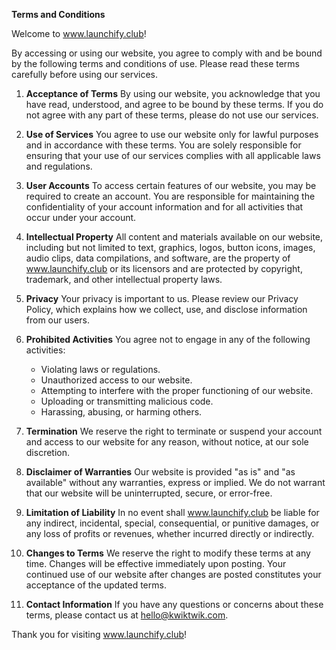**Terms and Conditions**

Welcome to www.launchify.club!

By accessing or using our website, you agree to comply with and be bound by the following terms and conditions of use. Please read these terms carefully before using our services.

1. **Acceptance of Terms**
   By using our website, you acknowledge that you have read, understood, and agree to be bound by these terms. If you do not agree with any part of these terms, please do not use our services.

2. **Use of Services**
   You agree to use our website only for lawful purposes and in accordance with these terms. You are solely responsible for ensuring that your use of our services complies with all applicable laws and regulations.

3. **User Accounts**
   To access certain features of our website, you may be required to create an account. You are responsible for maintaining the confidentiality of your account information and for all activities that occur under your account.

4. **Intellectual Property**
   All content and materials available on our website, including but not limited to text, graphics, logos, button icons, images, audio clips, data compilations, and software, are the property of www.launchify.club or its licensors and are protected by copyright, trademark, and other intellectual property laws.

5. **Privacy**
   Your privacy is important to us. Please review our Privacy Policy, which explains how we collect, use, and disclose information from our users.

6. **Prohibited Activities**
   You agree not to engage in any of the following activities:

   - Violating laws or regulations.
   - Unauthorized access to our website.
   - Attempting to interfere with the proper functioning of our website.
   - Uploading or transmitting malicious code.
   - Harassing, abusing, or harming others.

7. **Termination**
   We reserve the right to terminate or suspend your account and access to our website for any reason, without notice, at our sole discretion.

8. **Disclaimer of Warranties**
   Our website is provided "as is" and "as available" without any warranties, express or implied. We do not warrant that our website will be uninterrupted, secure, or error-free.

9. **Limitation of Liability**
   In no event shall www.launchify.club be liable for any indirect, incidental, special, consequential, or punitive damages, or any loss of profits or revenues, whether incurred directly or indirectly.

10. **Changes to Terms**
    We reserve the right to modify these terms at any time. Changes will be effective immediately upon posting. Your continued use of our website after changes are posted constitutes your acceptance of the updated terms.

11. **Contact Information**
    If you have any questions or concerns about these terms, please contact us at hello@kwiktwik.com.

Thank you for visiting www.launchify.club!
